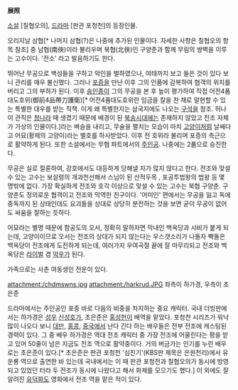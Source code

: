 '''展照'''

[[소설]] [칠협오의], [[드라마]] [판관 포청천]의 등장인물.

오리지날 삼협[* 나머지 삼협(?)은 나중에 추가된 인물이다. 자세한 사항은 칠협오의 항목 참조] 중 남협(南俠)이라 불리우며 북협(北俠)인 구양춘과 함께 무림의 쌍벽을 이루는 고수이다. '전소' 라고 발음하기도 한다.

뛰어난 무공으로 백성들을 구하고 악인을 벌하였으나, 여태까지 보고 들은 것이 있다 보니 관리를 매우 불신했다. 그러나 [[포증]]을 만난 이후 그의 인품에 감복하여 협객의 위치를 버리고 그의 부하가 된다. 이후 [[송인종]]이 그의 무공을 본 후 높이 평가하여 직접 어전4품대도호위(御前4品帶刀護衛)[* 어전4품대도호위란 임금을 칼을 찬 채로 알현할 수 있는 특별한 대우를 받는 직책. 이게 왜 특별한지는 삼국지에도 나오는 [[구석]]을 참조. 허나 이 관직은 [[청나라]] 때 생겼기 때문에 배경이 된 [[북송]]시대에는 존재하지 않았고 전조 자체가 가상의 인물이다.]라는 벼슬을 내리고, 무술을 펼치는 모습이 마치 [[고양이]]처럼 날쌔다고 어묘(황제의 고양이)라는 별호를 하사받았다. 이후 전 호위라 불리며 포증의 측근으로 활약하게 된다. 또한 소설에서는 무협 파트에서의 [[주인공]]. 나중에는 2품으로 승진한다.

무공은 실로 절륜하여, 강호에서도 대등하게 당해낼 자가 많지 않다고 한다. 전조와 맞설 수 있는 고수는 보살령의 개과천선해서 스님이 된 산적두목 , 포공투법왕의 법왕 등 몇 명밖에 없다. 가장 확실하게 전조와 호각 이상으로 맞설 수 있는 고수는 북협 구양춘. 구양춘도 정의로운 협객이고 전조와 막역한 친구이다. '어미인' 편에서는 무공을 잃고 독에 중독까지 된 상태인데도 요괴들을 상대로 상당히 분전하는 것을 보면 굳이 무공이 없어도 싸움을 잘하는 듯하다.

어묘라는 별명 때문에 함공도의 오서, 정확히 말하자면 막내인 백옥당과 시비가 붙게 되는데, 고양이이므로 오서는 전조의 상대가 되지 않는다는 우스갯소리가 나돌자 빡돌은 백옥당이 전조에게 도전하게 되는데, 여러가지 우여곡절 끝에 잘 마무리되고 전조와 백옥당은 [[라이벌]] 겸 [[악우]]가 된다. 

가족으로는 사촌 여동생인 전운이 있다. 

attachment:/chdmswns.jpg attachment:/harkrud.JPG
좌측이 하가경, 우측이 초은준

드라마에서는 주인공인 포증 바로 다음의 비중을 차지하는 중요 캐릭터. 국내 더빙판에서는 하가경은 [[성우]] [[신성호]]가, 초은준은 [[홍성헌]]이 배역을 맡았다. 포청천 시리즈가 워낙 많이 나오다 보니 [[대만]], [[홍콩]], [[중국]]에서 난다 긴다 하는 배우들은 전부 전조에 캐스팅된 경력이 있다. 그 중 배우 하가경은 역대 전조 캐릭터 중 가장 전조에 어울린다는 평을 받고 있어 50줄이 넘은 지금도 전조 역으로 활약중이다. 거의 버금가는 인기를 누린 배우로는 초은준이 있다.[* 초은준은 판관 포청천 '심친기'(KBS판 제목은 은원천리)에서 유운룡 역으로 출연한 바 있는데 국내에서는 이 때 판관 포청천과 칠협오의가 동시에 방영되고 있었던 터라 두 전조가 동시에 나왔다고 해서 화제를 모으기도 했다.] 이 외에도 잘 알려진 [[유덕화]]도 영화에서 전조 역을 맡은 적이 있다.
